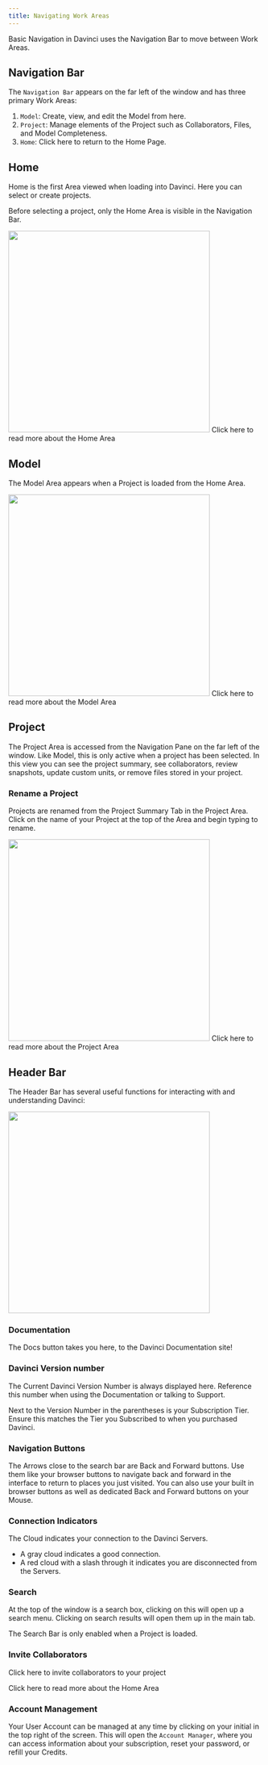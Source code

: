 ```yaml
---
title: Navigating Work Areas
---
```


Basic Navigation in Davinci uses the Navigation Bar to move between Work Areas.

## Navigation Bar
The `Navigation Bar` appears on the far left of the window and has three primary Work Areas:

1. `Model`: Create, view, and edit the Model from here.
2. `Project`: Manage elements of the Project such as Collaborators, Files, and Model Completeness.
3. `Home`: Click here to return to the Home Page.




## Home
Home is the first Area viewed when loading into Davinci. Here you can select or create projects.

<Note>Before selecting a project, only the Home Area is visible in the Navigation Bar.</Note>

<Frame>
  <img height="400" noZoom src="/images/home_with_project.png" /> 
</Frame>

<Card title="Home Area" horizontal icon="link" href="/pages/user-guide/navigating/home">
  Click here to read more about the Home Area
</Card>


## Model
The Model Area appears when a Project is loaded from the Home Area.

<Frame>
  <img height="400" noZoom src="/images/workspace_overview.png" /> 
</Frame>

<Card title="Model Area" horizontal icon="link" href="model" >
  Click here to read more about the Model Area
</Card>



## Project 
The Project Area is accessed from the Navigation Pane on the far left of the window. Like Model, this is only active when a project has been selected. In this view you can see the project summary, see collaborators, review snapshots, update custom units, or remove files stored in your project. 

### Rename a Project
Projects are renamed from the Project Summary Tab in the Project Area. Click on the name of your Project at the top of the Area and begin typing to rename.

<Frame>
  <img height="400" noZoom src="/images/project_rename.png" /> 
</Frame>

<Card title="Project Area" horizontal icon="link" href="/pages/user-guide/navigating/project" >
  Click here to read more about the Project Area
</Card>


## Header Bar
The Header Bar has several useful functions for interacting with and understanding Davinci:

<Frame>
  <img height="400" noZoom src="/images/header_overview.png" /> 
</Frame>

### Documentation
The Docs button takes you here, to the Davinci Documentation site!

### Davinci Version number
The Current Davinci Version Number is always displayed here. Reference this number when using the Documentation or talking to Support.

Next to the Version Number in the parentheses is your Subscription Tier. Ensure this matches the Tier you Subscribed to when you purchased Davinci.

### Navigation Buttons
The Arrows close to the search bar are Back and Forward buttons. Use them like your browser buttons to navigate back and forward in the interface to return to places you just visited. You can also use your built in browser buttons as well as dedicated Back and Forward buttons on your Mouse.

### Connection Indicators
The Cloud indicates your connection to the Davinci Servers. 
- A gray cloud indicates a good connection. 
- A red cloud with a slash through it indicates you are disconnected from the Servers.

### Search
At the top of the window is a search box, clicking on this will open up a search menu. Clicking on search results will open them up in the main tab. 

<Note>The Search Bar is only enabled when a Project is loaded.</Note>

### Invite Collaborators
Click here to invite collaborators to your project

<Card title="Collaboration" horizontal icon="link" href="/pages/user-guide/overview/collaboration">
  Click here to read more about the Home Area
</Card>

### Account Management
Your User Account can be managed at any time by clicking on your initial in the top right of the screen. This will open the `Account Manager`, where you can access information about your subscription, reset your password, or refill your Credits.